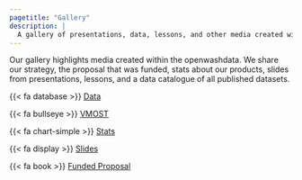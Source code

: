 ```yaml
---
pagetitle: "Gallery"
description: |
  A gallery of presentations, data, lessons, and other media created within openwashdata. 
---
```


Our gallery highlights media created within the openwashdata. We share our strategy, the proposal that was funded, stats about our products, slides from presentations, lessons, and a data catalogue of all published datasets.

{{< fa database >}} [Data](/pages/gallery/data/index.qmd)

{{< fa bullseye >}} [VMOST](/pages/gallery/vmost/index.qmd)

{{< fa chart-simple >}} [Stats](/pages/gallery/stats/index.qmd)

{{< fa display >}} [Slides](/pages/gallery/slides/index.qmd)

{{< fa book >}} [Funded Proposal](/pages/gallery/proposal/index.qmd)

